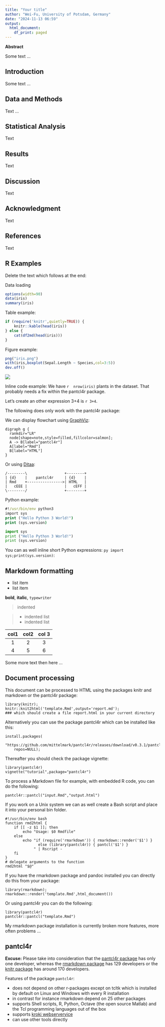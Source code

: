 ```yaml
---
title: "Your title"
author: "Wei-Fu, University of Potsdam, Germany"
date: "2024-11-13 06:59"
output:
  html_document:
    df_print: paged
---
```



**Abstract**

Some text ...

## Introduction

Some text ...

## Data and Methods

Text ...

## Statistical Analysis

Text

## Results

Text 

## Discussion

Text

## Acknowledgment

Text

## References

Text

## R Examples

Delete the text which follows at the end:

Data loading

```r
options(width=90)
data(iris)
summary(iris)
```

Table example:

```r
if (require('knitr',quietly=TRUE)) {
    knitr::kable(head(iris))
} else {
    cat(df2md(head(iris)))
}   
```

Figure example:

```r
png("iris.png")
with(iris,boxplot(Sepal.Length ~ Species,col=3:5))
dev.off()
```

![](iris.png)


Inline  code  example:  We have `r  nrow(iris)`  plants in the  dataset.  That
probably needs a fix within the pantcl4r package.

Let's create an other expression 3+4 is `r 3+4`.

The following does only work with the pantcl4r package:

We can display flowchart using [GraphViz](https://graphviz.org/docs):

```.kroki
digraph g {
  rankdir="LR"
  node[shape=note,style=filled,fillcolor=salmon];
  A -> B[label="pantcl4r"]
  A[label="Rmd"]
  B[label="HTML"]
}
```

Or using [Ditaa](https://github.com/stathissideris/ditaa):

```.kroki
/--------\                 +--------+ 
| {d}    |    pantcl4r     | {d}    |
| Rmd    +---------------->| HTML   |
|   cEEE |                 |   cEFF |
\--------/                 +--------+
```

Python example:

```.cmd
#!/usr/bin/env python3
import sys
print ("Hello Python 3 World!")
print (sys.version)
```

```py
import sys
print ("Hello Python 3 World!")
print (sys.version)
```

You can as well inline short Python expressions: `py import sys;print(sys.version)`:

## Markdown formatting

* list item
* list item

__bold__, __italic__, `typewriter`

> indented

> * indented list
  * indented list

| col1  | col2 | col 3 |
|:-----:|:----:|:-----:|
|   1   |  2   | 3    |
|   4   |  5   | 6    |


Some more text then here ...

## Document processing

This  document can be processed to HTML using the packages  knitr and markdown
or the pantcl4r package:

```
library(knitr);
knitr::knit2html('template.Rmd',output='report.md');
### which should create a file report.html in your current directory
```

Alternatively  you can use the package  pantcl4r  which can be installed  like
this:

```
install.packages(
    "https://github.com/mittelmark/pantcl4r/releases/download/v0.3.1/pantcl4r_0.3.1.tar.gz",
    repos=NULL);
```

Thereafter you should check the package vignette:

```
library(pantcl4r)
vignette("tutorial",package="pantcl4r")
```

To process a Markdown file for example, with embedded R code, you can do the following:

```
pantcl4r::pantcl("input.Rmd","output.html")
```

If you work on a Unix system we can as well create a Bash script and place it into your personal bin folder.

```
#!/usr/bin/env bash
function rmd2html {
    if [[ -z $1 ]]; then
        echo "Usage: $0 Rmdfile"
    else
        echo "if (require('rmarkdown')) { rmarkdown::render('$1') }
               else (library(pantcl4r)) { pantcl('$1') }
             " | Rscript -
    fi
}
# delegate arguments to the function
rmd2html "$@"
```

If you have the  rmarkdown  package and pandoc  installed  you can directly do
this from your package:

```
library(rmarkdown);
rmarkdown::render('template.Rmd',html_document())
```

Or using pantcl4r you can do the following:

```
library(pantcl4r)
pantcl4r::pantcl("template.Rmd")
```

My rmarkdown package installation is currently broken more features, more often problems ...

## pantcl4r

__Excuse:__
Please         take         into         consideration         that        the
[pantcl4r package](https://github.com/mittelmark/pantcl4r)  has  only  one  developer,
whereas the [rmarkdown  package](https://github.com/rstudio/rmarkdown) has 129 developers or the 
[knitr package](https://github.com/yihui/knitr) has around 170 developers.


Features of the package `pantcl4r`:

- does not depend on other r-packages except on tcltk which is installed by default on Linux and Windows with every R installation
- in contrast for instance rmarkdown depend on 25 other packages
- supports Shell scripts, R, Python, Octave (the open source Matlab) and the Tcl programming languages out of the box
- supports [kroki webservervice](https://kroki.io/)
- can use other tools directly
